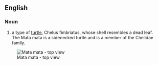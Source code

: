 ==English==
===Noun===
#a type of [[turtle]], Chelus fimbriatus, whose shell resembles a dead leaf.  The Mata mata is a sidenecked turtle and is a member of the Chelidae family.

[[Image:Fimbriatus.05.jpg|Mata mata - top view]]